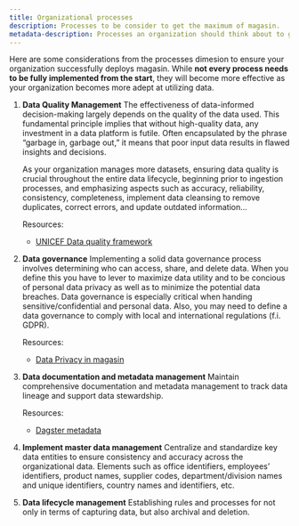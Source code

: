 ```yaml
---
title: Organizational processes
description: Processes to be consider to get the maximum of magasin.
metadata-description: Processes an organization should think about to get the maximum of magasin.
---
```



Here are some considerations from the processes dimesion to ensure your organization successfully deploys magasin. While **not every process needs to be fully implemented from the start**, they will become more effective as your organization becomes more adept at utilizing data. 

1. **Data Quality Management**
   The effectiveness of data-informed decision-making largely depends on the quality of the data used. This fundamental principle implies that without high-quality data, any investment in a data platform is futile. Often encapsulated by the phrase "garbage in, garbage out," it means that poor input data results in flawed insights and decisions.

   As your organization manages more datasets, ensuring data quality is crucial throughout the entire data lifecycle, beginning prior to ingestion processes, and emphasizing aspects such as accuracy, reliability, consistency, completeness, implement data cleansing to remove duplicates, correct errors, and update outdated information…

     Resources: 

     * [UNICEF Data quality framework](https://data.unicef.org/resources/data-quality-framework/)


2. **Data governance**
     Implementing a solid data governance process involves determining who can access, share, and delete data. When you define this you have to lever to maximize data utility and to be concious of personal data privacy as well as to minimize the potential data breaches.  Data governance is especially critical when handing sensitive/confidential and personal data. Also, you may need to define a data governance to comply with local and international regulations (f.i. GDPR).
     
     Resources: 

     * [Data Privacy in magasin](./data-privacy.qmd)

3. **Data documentation and metadata management** 
     Maintain comprehensive documentation and metadata management to track data lineage and support data stewardship.

     Resources:

     * [Dagster metadata](https://docs.dagster.io/concepts/metadata-tags)
 
4. **Implement master data management**
     Centralize and standardize key data entities to ensure consistency and accuracy across the organizational data. Elements such as office identifiers, employees’ identifiers, product names, supplier codes, department/division names and unique identifiers, country names and identifiers, etc.

5. **Data lifecycle management** 
     Establishing rules and processes for not only in terms of capturing data, but also archival and deletion. 



